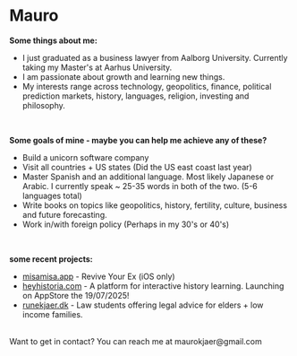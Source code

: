 # Mauro 


**Some things about me:**

- I just graduated as a business lawyer from Aalborg University. Currently taking my Master's at Aarhus University.
- I am passionate about growth and learning new things. 
- My interests range across technology, geopolitics, finance, political prediction markets, history, languages, religion, investing and philosophy. 


<br />

**Some goals of mine - maybe you can help me achieve any of these?**
- Build a unicorn software company 
- Visit all countries + US states (Did the US east coast last year)
- Master Spanish and an additional language. Most likely Japanese or Arabic. I currently speak ~ 25-35 words in both of the two. (5-6 languages total) 
- Write books on topics like geopolitics, history, fertility, culture, business and future forecasting. 
- Work in/with foreign policy (Perhaps in my 30's or 40's)


<br />

**some recent projects:**
- [misamisa.app](https://misamisa.app) - Revive Your Ex (iOS only) 
- [heyhistoria.com](https://heyhistoria.com) - A platform for interactive history learning. Launching on AppStore the 19/07/2025!
- [runekjaer.dk](https://runekjaer.dk) - Law students offering legal advice for elders + low income families.

<br />
Want to get in contact? You can reach me at maurokjaer@gmail.com
